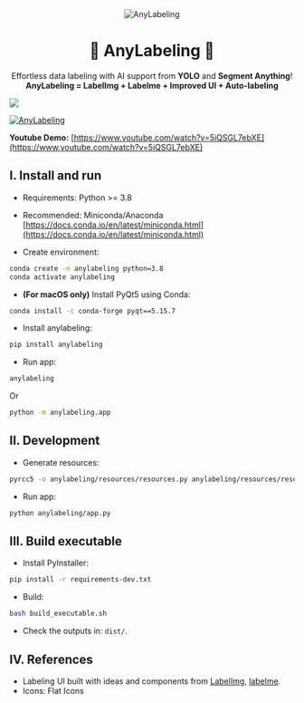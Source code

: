 <div align="center">
  <img alt="AnyLabeling" style={{width: "128px", maxWidth: "100%", height: "auto"}} src="https://user-images.githubusercontent.com/18329471/232250539-2b15b9ee-5593-41d0-ba22-e0442f314cce.png"/>
  <h1 align="center" className="text-3xl mt-2 mb-2 font-bold">🌟 AnyLabeling 🌟</h1>
  <div align="center">Effortless data labeling with AI support from <b>YOLO</b> and <b>Segment Anything</b>!</div>
  <div align="center"><b>AnyLabeling = LabelImg + Labelme + Improved UI + Auto-labeling</b></div>
</div>

![](https://i.imgur.com/waxVImv.png)

<a href="https://www.youtube.com/watch?v=5iQSGL7ebXE">
  <img alt="AnyLabeling" src="https://raw.githubusercontent.com/vietanhdev/anylabeling/master/assets/screenshot.png"/>
</a>

**Youtube Demo:** [https://www.youtube.com/watch?v=5iQSGL7ebXE](https://www.youtube.com/watch?v=5iQSGL7ebXE)

## I. Install and run

- Requirements: Python >= 3.8
- Recommended: Miniconda/Anaconda [https://docs.conda.io/en/latest/miniconda.html](https://docs.conda.io/en/latest/miniconda.html)

- Create environment:

```bash
conda create -n anylabeling python=3.8
conda activate anylabeling
```

- **(For macOS only)** Install PyQt5 using Conda:

```bash
conda install -c conda-forge pyqt==5.15.7
```

- Install anylabeling:

```bash
pip install anylabeling
```

- Run app:

```bash
anylabeling
```

Or

```bash
python -m anylabeling.app
```

## II. Development

- Generate resources:

```bash
pyrcc5 -o anylabeling/resources/resources.py anylabeling/resources/resources.qrc
```

- Run app:

```bash
python anylabeling/app.py
```

## III. Build executable

- Install PyInstaller:

```bash
pip install -r requirements-dev.txt
```

- Build:

```bash
bash build_executable.sh
```

- Check the outputs in: `dist/`.

## IV. References

- Labeling UI built with ideas and components from [LabelImg](https://github.com/heartexlabs/labelImg), [labelme](https://github.com/wkentaro/labelme).
- Icons: Flat Icons
